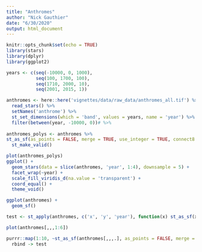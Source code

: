 ```yaml
---
title: "Anthromes"
author: "Nick Gauthier"
date: "6/30/2020"
output: html_document
---
```


```r
knitr::opts_chunk$set(echo = TRUE)
library(stars)
library(dplyr)
library(ggplot2)
```

```r
years <- c(seq(-10000, 0, 1000),
           seq(100, 1700, 100),
           seq(1710, 2000, 10),
           seq(2001, 2015, 1))
```

```r
anthromes <- here::here('vignettes/data/raw_data/anthromes_all.tif') %>%
  read_stars() %>%
  setNames('anthrome') %>%
  st_set_dimensions(which = 'band', values = years, name = 'year') %>%
  filter(between(year, -10000, 0))# %>% 
  
anthromes_polys <- anthromes %>%
st_as_sf(as_points = FALSE, merge = TRUE, use_integer = TRUE, connect8 = TRUE) %>%
  st_make_valid()
```

```r
plot(anthromes_polys)
ggplot() +
  geom_stars(data = slice(anthromes, 'year', 1:4), downsample = 5) +
  facet_wrap(~year) +
  scale_fill_viridis_d(na.value = 'transparent') +
  coord_equal() +
  theme_void()
```

```r
ggplot(anthromes) +
  geom_sf()
```

```r
test <- st_apply(anthromes, c('x', 'y', 'year'), function(x) st_as_sf(x, as_points = FALSE, merge = TRUE, use_integer = TRUE, connect8 = TRUE))

plot(anthromes[,,,1:6])
```

```r
purrr::map(1:10, ~st_as_sf(anthromes[,,,.], as_points = FALSE, merge = TRUE, use_integer = TRUE, connect8 = TRUE)) %>%
  rbind -> test
```

